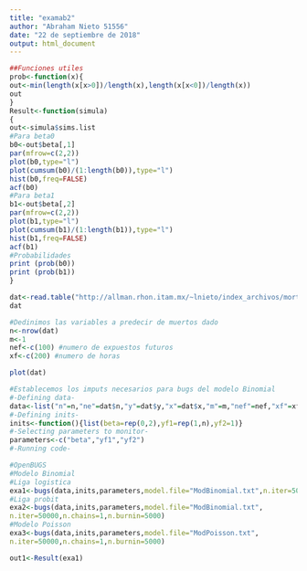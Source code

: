 ```yaml
---
title: "examab2"
author: "Abraham Nieto 51556"
date: "22 de septiembre de 2018"
output: html_document
---
```

```r
##Funciones utiles
prob<-function(x){
out<-min(length(x[x>0])/length(x),length(x[x<0])/length(x))
out
}
Result<-function(simula)
{
out<-simula$sims.list
#Para beta0
b0<-out$beta[,1]
par(mfrow=c(2,2))
plot(b0,type="l")
plot(cumsum(b0)/(1:length(b0)),type="l")
hist(b0,freq=FALSE)
acf(b0)
#Para beta1
b1<-out$beta[,2]
par(mfrow=c(2,2))
plot(b1,type="l")
plot(cumsum(b1)/(1:length(b1)),type="l")
hist(b1,freq=FALSE)
acf(b1)
#Probabilidades
print (prob(b0))
print (prob(b1))
}
```



```r
dat<-read.table("http://allman.rhon.itam.mx/~lnieto/index_archivos/mortality.txt",header=TRUE)
dat
```
```r
#Dedinimos las variables a predecir de muertos dado
n<-nrow(dat)
m<-1
nef<-c(100) #numero de expuestos futuros
xf<-c(200) #numero de horas

plot(dat)
```

```r
#Establecemos los imputs necesarios para bugs del modelo Binomial
#-Defining data-
data<-list("n"=n,"ne"=dat$n,"y"=dat$y,"x"=dat$x,"m"=m,"nef"=nef,"xf"=xf)
#-Defining inits-
inits<-function(){list(beta=rep(0,2),yf1=rep(1,n),yf2=1)}
#-Selecting parameters to monitor-
parameters<-c("beta","yf1","yf2")
#-Running code-
```


```r
#OpenBUGS
#Modelo Binomial
#Liga logistica
exa1<-bugs(data,inits,parameters,model.file="ModBinomial.txt",n.iter=50000,n.chains=1,n.burnin=5000)
#Liga probit
exa2<-bugs(data,inits,parameters,model.file="ModBinomial.txt",
n.iter=50000,n.chains=1,n.burnin=5000)
#Modelo Poisson
exa3<-bugs(data,inits,parameters,model.file="ModPoisson.txt",
n.iter=50000,n.chains=1,n.burnin=5000)
```

```r
out1<-Result(exa1)
```

